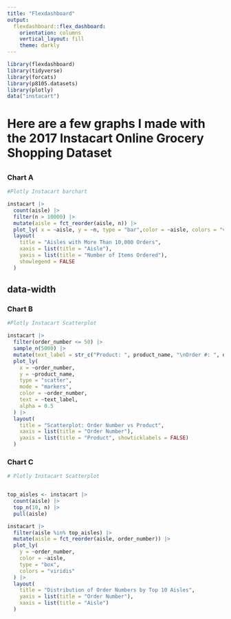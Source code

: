 ```yaml
---
title: "Flexdashboard"
output: 
  flexdashboard::flex_dashboard:
    orientation: columns
    vertical_layout: fill
    theme: darkly 
---
```


```r
library(flexdashboard)
library(tidyverse)
library(forcats)
library(p8105.datasets)
library(plotly)
data("instacart")
```

# Here are a few graphs I made with the 2017 Instacart Online Grocery Shopping Dataset 

 {data-width=650}
-----------------------------------------------------------------------

### Chart A
```r

#Plotly Instacart barchart

instacart |> 
  count(aisle) |>                         
  filter(n > 10000) |>                    
  mutate(aisle = fct_reorder(aisle, n)) |> 
  plot_ly( x = ~aisle, y = ~n, type = "bar",color = ~aisle, colors = "viridis" ) |>
  layout(
    title = "Aisles with More Than 10,000 Orders",
    xaxis = list(title = "Aisle"),
    yaxis = list(title = "Number of Items Ordered"),
    showlegend = FALSE
  )
```

 {data-width=350}
-----------------------------------------------------------------------

### Chart B

```r
#Plotly Instacart Scatterplot 

instacart |> 
  filter(order_number <= 50) |> 
  sample_n(5000) |> 
  mutate(text_label = str_c("Product: ", product_name, "\nOrder #: ", order_number)) |> 
  plot_ly(
    x = ~order_number,        
    y = ~product_name,       
    type = "scatter",
    mode = "markers",
    color = ~order_number,
    text = ~text_label,       
    alpha = 0.5
  ) |> 
  layout(
    title = "Scatterplot: Order Number vs Product",
    xaxis = list(title = "Order Number"),
    yaxis = list(title = "Product", showticklabels = FALSE) 
  )
```

### Chart C

```r
# Plotly Instacart Scatterplot


top_aisles <- instacart |> 
  count(aisle) |> 
  top_n(10, n) |> 
  pull(aisle)

instacart |> 
  filter(aisle %in% top_aisles) |>                
  mutate(aisle = fct_reorder(aisle, order_number)) |>  
  plot_ly(
    y = ~order_number, 
    color = ~aisle, 
    type = "box", 
    colors = "viridis"
  ) |> 
  layout(
    title = "Distribution of Order Numbers by Top 10 Aisles",
    yaxis = list(title = "Order Number"),
    xaxis = list(title = "Aisle")
  )
```



